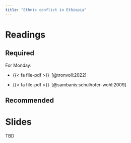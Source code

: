 ```yaml
---
title: "Ethnic conflict in Ethiopia"
---
```


# Readings


## Required


For Monday:

- {{< fa file-pdf >}}&ensp;[@tronvoll:2022]

- {{< fa file-pdf >}}&ensp;[@sambanis:schulhofer-wohl:2009]



## Recommended


# Slides

TBD
<!-- * [Thursday slides here](https://www.dropbox.com/scl/fi/bp2dmr1rsaye6vhjt21q5/08-ethiopia.pdf?rlkey=vy3kgrypg2wedf18iknz7monb&dl=0) -->


